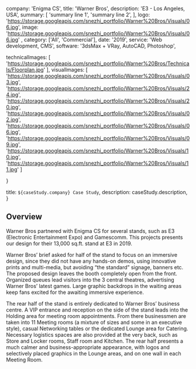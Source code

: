 

  company: 'Enigma CS',
  title: 'Warner Bros',
  description:
    'E3 - Los Angeles, USA',
  summary: [
    'summary line 1',
    'summary line 2',
  ],
  logo: 'https://storage.googleapis.com/snezhi_portfolio/Warner%20Bros/Visuals/06.jpg',
  image: 'https://storage.googleapis.com/snezhi_portfolio/Warner%20Bros/Visuals/06.jpg' ,
  category: ['All', 'Commercial'],
  date: '2019',
  service: 'Web development, CMS',
  software: '3dsMax + VRay, AutoCAD, Photoshop',

  technicalImages: [
    'https://storage.googleapis.com/snezhi_portfolio/Warner%20Bros/Technicals/Floorplan.jpg'
  ],
  visualImages: [
    'https://storage.googleapis.com/snezhi_portfolio/Warner%20Bros/Visuals/03.jpg',
    'https://storage.googleapis.com/snezhi_portfolio/Warner%20Bros/Visuals/24.jpg',
    'https://storage.googleapis.com/snezhi_portfolio/Warner%20Bros/Visuals/20.jpg',
    'https://storage.googleapis.com/snezhi_portfolio/Warner%20Bros/Visuals/02.jpg',
    'https://storage.googleapis.com/snezhi_portfolio/Warner%20Bros/Visuals/06.jpg',
    'https://storage.googleapis.com/snezhi_portfolio/Warner%20Bros/Visuals/09.jpg',
    'https://storage.googleapis.com/snezhi_portfolio/Warner%20Bros/Visuals/10.jpg',
    'https://storage.googleapis.com/snezhi_portfolio/Warner%20Bros/Visuals/11.jpg'
  ]

}

  title: `${caseStudy.company} Case Study`,
  description: caseStudy.description,
}

## Overview

Warner Bros partnered with Enigma CS for several stands, such as E3 (Electronic Entertainment Expo) and Gamescomm. This projects presents our design for their 13,000 sq.ft. stand at E3 in 2019.

Warner Bros’ brief asked for half of the stand to focus on an immersive design, since they did not have any hands-on demos, using innovative prints and multi-media, but avoiding “the standard” signage, banners etc.
The proposed design leaves the booth completely open from the front. Organized queues lead visitors into the 3 central theatres, advertising Warner Bros’ latest games. Large graphic backdrops in the waiting areas keep fans excited for the awaiting immersive experience. 

The rear half of the stand is entirely dedicated to Warner Bros’ business centre. A VIP entrance and reception on the side of the stand leads into the Holding area for meeting room appointments. From there businessmen are taken into 11 Meeting rooms (a mixture of sizes and some in an executive style), casual Networking tables or the dedicated Lounge area for Catering. Necessary logistics spaces are also provided at the very back, such as Store and Locker rooms, Staff room and Kitchen.
The rear half presents a much calmer and business-appropriate appearance, with logos and selectively placed graphics in the Lounge areas, and on one wall in each Meeting Room.
